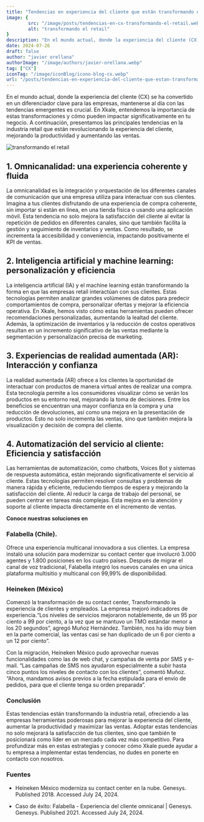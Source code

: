 ```yaml
---
title: "Tendencias en experiencia del cliente que están transformando el mundo retail"
image: {
        src: "/image/posts/tendencias-en-cx-transformando-el-retail.webp",
        alt: "transformando el retail"
}
description: "En el mundo actual, donde la experiencia del cliente (CX) se ha convertido en un diferenciador clave para las empresas, mantenerse al día con las tendencias emergentes es crucial. En Xkale, entendemos la importancia de estas transformaciones y cómo pueden impactar significativamente en tu negocio."
date: 2024-07-26
draft: false
author: "javier orellana"
authorImage: "/image/authors/javier-orellana.webp"
tag: ["CX"]
iconTag: "/image/iconBlog/icono-blog-cx.webp"
url: "/posts/tendencias-en-experiencia-del-cliente-que-estan-transformando-el-mundo-retail/"
---
```


En el mundo actual, donde la experiencia del cliente (CX) se ha convertido en un diferenciador clave para las empresas, mantenerse al día con las tendencias emergentes es crucial. En Xkale, entendemos la importancia de estas transformaciones y cómo pueden impactar significativamente en tu negocio. A continuación, presentamos las principales tendencias en la industria retail que están revolucionando la experiencia del cliente, mejorando la productividad y aumentando las ventas.

![transformando el retail](/image/posts/tendencias-en-cx-transformando-el-retail.webp)

## 1. Omnicanalidad: una experiencia coherente y fluida
La omnicanalidad es la integración y orquestación de los diferentes canales de comunicación que una empresa utiliza para interactuar con sus clientes. Imagina a tus clientes disfrutando de una experiencia de compra coherente, sin importar si están en línea, en una tienda física o usando una aplicación móvil. Esta tendencia no solo mejora la satisfacción del cliente al evitar la repetición de pedidos en diferentes canales, sino que también facilita la gestión y seguimiento de inventarios y ventas. Como resultado, se incrementa la accesibilidad y conveniencia, impactando positivamente el KPI de ventas.

## 2. Inteligencia artificial y machine learning: personalización y eficiencia
La inteligencia artificial (IA) y el machine learning están transformando la forma en que las empresas retail interactúan con sus clientes. Estas tecnologías permiten analizar grandes volúmenes de datos para predecir comportamientos de compra, personalizar ofertas y mejorar la eficiencia operativa. En Xkale, hemos visto cómo estas herramientas pueden ofrecer recomendaciones personalizadas, aumentando la lealtad del cliente. Además, la optimización de inventarios y la reducción de costos operativos resultan en un incremento significativo de las ventas mediante la segmentación y personalización precisa de marketing.

## 3. Experiencias de realidad aumentada (AR): Interacción y confianza
La realidad aumentada (AR) ofrece a los clientes la oportunidad de interactuar con productos de manera virtual antes de realizar una compra. Esta tecnología permite a los consumidores visualizar cómo se verán los productos en su entorno real, mejorando la toma de decisiones. Entre los beneficios se encuentran una mayor confianza en la compra y una reducción de devoluciones, así como una mejora en la presentación de productos. Esto no solo incrementa las ventas, sino que también mejora la visualización y decisión de compra del cliente.

## 4. Automatización del servicio al cliente: Eficiencia y satisfacción
Las herramientas de automatización, como chatbots, Voices Bot y sistemas de respuesta automática, están mejorando significativamente el servicio al cliente. Estas tecnologías permiten resolver consultas y problemas de manera rápida y eficiente, reduciendo tiempos de espera y mejorando la satisfacción del cliente. Al reducir la carga de trabajo del personal, se pueden centrar en tareas más complejas. Esta mejora en la atención y soporte al cliente impacta directamente en el incremento de ventas.

**Conoce nuestras soluciones en**

<LinkBlog text="quiero saber más" href="http://localhost:4321/experiencia-del-cliente#form"/>

### Falabella (Chile).
Ofrece una experiencia multicanal innovadora a sus clientes. La empresa instaló una solución para modernizar su contact center que involucró 3.000 agentes y 1.800 posiciones en los cuatro países.  Después de migrar el canal de voz tradicional, Falabella integró los nuevos canales en una única plataforma multisitio y multicanal con 99,99% de disponibilidad.

### Heineken (México)
Comenzó la transformación de su contact center, Transformando la experiencia de clientes y empleados. La empresa mejoró indicadores de experiencia.“Los niveles de servicios mejoraron notablemente, de un 95 por ciento a 99 por ciento, a la vez que se mantuvo un TMO estándar menor a los 20 segundos”, agregó Muñoz Hernández. También, nos ha ido muy bien en la parte comercial, las ventas casi se han duplicado de un 6 por ciento a un 12 por ciento”.

Con la migración, Heineken México pudo aprovechar nuevas funcionalidades como las de web chat, y campañas de venta por SMS y e-mail. “Las campañas de SMS nos ayudaron especialmente a subir hasta cinco puntos los niveles de contacto con los clientes”, comentó Muñoz. “Ahora, mandamos avisos previos a la fecha estipulada para el envío de pedidos, para que el cliente tenga su orden preparada”.

### Conclusión
Estas tendencias están transformando la industria retail, ofreciendo a las empresas herramientas poderosas para mejorar la experiencia del cliente, aumentar la productividad y maximizar las ventas. Adoptar estas tendencias no solo mejorará la satisfacción de tus clientes, sino que también te posicionará como líder en un mercado cada vez más competitivo.
Para profundizar más en estas estrategias y conocer cómo Xkale puede ayudar a tu empresa a implementar estas tendencias, no dudes en ponerte en contacto con nosotros.

### Fuentes

 - Heineken México moderniza su contact center en la nube. Genesys. <br/>Published 2018. Accessed July 24, 2024. 

 - Caso de éxito: Falabella - Experiencia del cliente omnicanal | Genesys. <br/> Genesys. Published 2021. Accessed July 24, 2024. 
